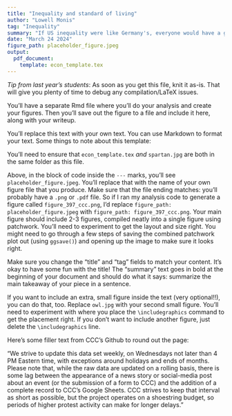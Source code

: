```yaml
---
title: "Inequality and standard of living"
author: "Lowell Monis"
tag: "Inequality"
summary: "If US inequality were like Germany's, everyone would have a good standard of living."
date: "March 24 2024"
figure_path: placeholder_figure.jpeg
output:
  pdf_document:
    template: econ_template.tex
---
```


*Tip from last year's students*: As soon as you get this file, knit it as-is. That will give you plenty of time to debug any compilation/LaTeX issues.

You'll have a separate Rmd file where you'll do your analysis and create your figures. Then you'll save out the figure to a file and include it here, along with your writeup.

You'll replace this text with your own text. You can use Markdown to format your text. Some things to note about this template: 

You'll need to ensure that `econ_template.tex` *and* `spartan.jpg` are both in the same folder as this file.

Above, in the block of code inside the `---` marks, you'll see `placeholder_figure.jpeg`. You'll replace that with the name of your own figure file that you produce. Make sure that the file ending matches: you'll probably have a `.png` or `.pdf` file. So if I ran my analysis code to generate a figure called `figure_397_ccc.png`, I'd replace `figure_path: placeholder_figure.jpeg` with `figure_path: figure_397_ccc.png`. Your main figure should include 2-3 figures, compiled neatly into a single figure using patchwork. You'll need to experiment to get the layout and size right. You might need to go through a few steps of saving the combined patchwork plot out (using `ggsave()`) and opening up the image to make sure it looks right.

\includegraphics[width=0.95\columnwidth]{owl.jpg}


Make sure you change the "title" and "tag" fields to match your content. It's okay to have some fun with the title! The "summary" text goes in bold at the beginning of your document and should do what it says: summarize the main takeaway of your piece in a sentence.

If you want to include an extra, small figure inside the text (very optional!!), you can do that, too. Replace `owl.jpg` with your second small figure. You'll need to experiment with where you place the `\includegraphics` command to get the placement right. If you don't want to include another figure, just delete the `\includegraphics` line.

Here's some filler text from CCC's Github to round out the page:

"We strive to update this data set weekly, on Wednesdays not later than 4 PM Eastern time, with exceptions around holidays and ends of months. Please note that, while the raw data are updated on a rolling basis, there is some lag between the appearance of a news story or social-media post about an event (or the submission of a form to CCC) and the addition of a complete record to CCC's Google Sheets. CCC strives to keep that interval as short as possible, but the project operates on a shoestring budget, so periods of higher protest activity can make for longer delays."



